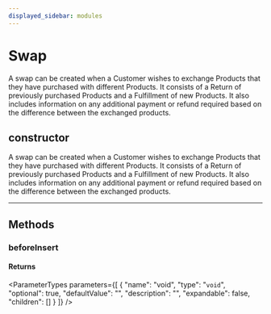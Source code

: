 ```yaml
---
displayed_sidebar: modules
---
```



# Swap

A swap can be created when a Customer wishes to exchange Products that they have purchased with different Products. It consists of a Return of previously purchased Products and a Fulfillment of new Products. It also includes information on any additional payment or refund required based on the difference between the exchanged products.

## constructor

A swap can be created when a Customer wishes to exchange Products that they have purchased with different Products. It consists of a Return of previously purchased Products and a Fulfillment of new Products. It also includes information on any additional payment or refund required based on the difference between the exchanged products.

___

## Methods

### beforeInsert

#### Returns

<ParameterTypes parameters={[
  {
    "name": "void",
    "type": "`void`",
    "optional": true,
    "defaultValue": "",
    "description": "",
    "expandable": false,
    "children": []
  }
]} />
